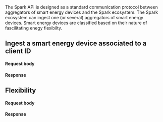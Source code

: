 
The Spark API is designed as a standard communication protocol between aggregators of smart energy devices and the Spark ecosystem.
The Spark ecosystem can ingest one (or several) aggregators of smart energy devices. Smart energy devices are classified based on their nature of fascilitating enegy flexibilty.

## Ingest a smart energy device associated to a client ID

#### Request body

<ApiSchema example pointer="#/components/schemas/Ingest" />

#### Response

<ApiSchema example pointer="#/components/schemas/Response" />

## Flexibility

#### Request body

<ApiSchema example pointer="#/components/schemas/Flexibility" />

#### Response

<ApiSchema example pointer="#/components/schemas/Response" />
